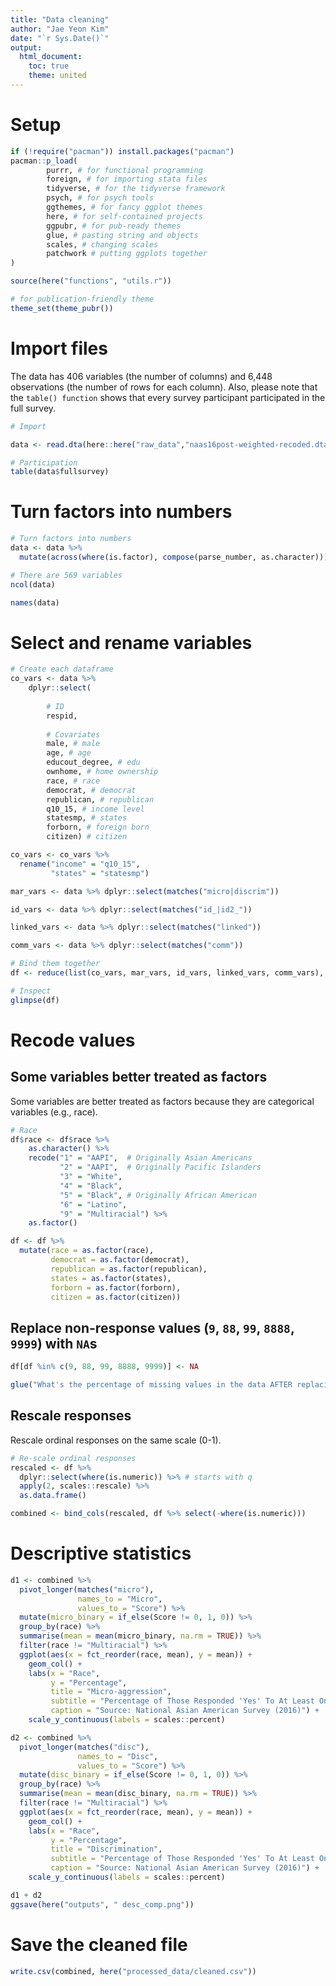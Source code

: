 ```yaml
---
title: "Data cleaning"
author: "Jae Yeon Kim"
date: "`r Sys.Date()`"
output:
  html_document: 
    toc: true
    theme: united
---
```


# Setup 

```r
if (!require("pacman")) install.packages("pacman")
pacman::p_load(
        purrr, # for functional programming
        foreign, # for importing stata files 
        tidyverse, # for the tidyverse framework 
        psych, # for psych tools  
        ggthemes, # for fancy ggplot themes
        here, # for self-contained projects
        ggpubr, # for pub-ready themes 
        glue, # pasting string and objects
        scales, # changing scales 
        patchwork # putting ggplots together
)

source(here("functions", "utils.r"))

# for publication-friendly theme 
theme_set(theme_pubr())
```

# Import files 

The data has 406 variables (the number of columns) and 6,448 observations (the number of rows for each column). Also, please note that the `table() function` shows that every survey participant participated in the full survey. 

```r
# Import 

data <- read.dta(here::here("raw_data","naas16post-weighted-recoded.dta"))

# Participation 
table(data$fullsurvey)
```

# Turn factors into numbers

```r
# Turn factors into numbers 
data <- data %>%
  mutate(across(where(is.factor), compose(parse_number, as.character)))

# There are 569 variables 
ncol(data) 

names(data)
```

# Select and rename variables 

```r
# Create each dataframe
co_vars <- data %>%
    dplyr::select(
  
        # ID
        respid,     
       
        # Covariates
        male, # male 
        age, # age 
        educout_degree, # edu 
        ownhome, # home ownership 
        race, # race 
        democrat, # democrat
        republican, # republican
        q10_15, # income level
        statesmp, # states 
        forborn, # foreign born 
        citizen) # citizen

co_vars <- co_vars %>%
  rename("income" = "q10_15",
         "states" = "statesmp")

mar_vars <- data %>% dplyr::select(matches("micro|discrim"))

id_vars <- data %>% dplyr::select(matches("id_|id2_"))

linked_vars <- data %>% dplyr::select(matches("linked"))

comm_vars <- data %>% dplyr::select(matches("comm"))

# Bind them together
df <- reduce(list(co_vars, mar_vars, id_vars, linked_vars, comm_vars), bind_cols)

# Inspect
glimpse(df)
```

# Recode values 

## Some variables better treated as factors 

Some variables are better treated as factors because they are categorical variables (e.g., race). 

```r
# Race
df$race <- df$race %>%
    as.character() %>%
    recode("1" = "AAPI",  # Originally Asian Americans 
           "2" = "AAPI",  # Originally Pacific Islanders
           "3" = "White",
           "4" = "Black",
           "5" = "Black", # Originally African American
           "6" = "Latino",
           "9" = "Multiracial") %>%
    as.factor()

df <- df %>%
  mutate(race = as.factor(race),
         democrat = as.factor(democrat),
         republican = as.factor(republican),
         states = as.factor(states),
         forborn = as.factor(forborn),
         citizen = as.factor(citizen))
```

## Replace non-response values (`9`, `88`, `99`, `8888`, `9999`) with `NA`s

```r
df[df %in% c(9, 88, 99, 8888, 9999)] <- NA

glue("What's the percentage of missing values in the data AFTER replacing non-reponse values with NAs?: {(mean(is.na(df)) %>% round(2)) * 100}%")
```

## Rescale responses 

Rescale ordinal responses on the same scale (0-1).

```r
# Re-scale ordinal responses
rescaled <- df %>%
  dplyr::select(where(is.numeric)) %>% # starts with q
  apply(2, scales::rescale) %>%
  as.data.frame() 
```

```r
combined <- bind_cols(rescaled, df %>% select(-where(is.numeric)))
```

# Descriptive statistics 

```r
d1 <- combined %>%
  pivot_longer(matches("micro"),
               names_to = "Micro",
               values_to = "Score") %>%
  mutate(micro_binary = if_else(Score != 0, 1, 0)) %>%
  group_by(race) %>%
  summarise(mean = mean(micro_binary, na.rm = TRUE)) %>%
  filter(race != "Multiracial") %>% 
  ggplot(aes(x = fct_reorder(race, mean), y = mean)) +
    geom_col() +
    labs(x = "Race", 
         y = "Percentage",
         title = "Micro-aggression",
         subtitle = "Percentage of Those Responded 'Yes' To At Least One Related Question",
         caption = "Source: National Asian American Survey (2016)") +
    scale_y_continuous(labels = scales::percent)

d2 <- combined %>%
  pivot_longer(matches("disc"),
               names_to = "Disc",
               values_to = "Score") %>%
  mutate(disc_binary = if_else(Score != 0, 1, 0)) %>%
  group_by(race) %>%
  summarise(mean = mean(disc_binary, na.rm = TRUE)) %>%
  filter(race != "Multiracial") %>% 
  ggplot(aes(x = fct_reorder(race, mean), y = mean)) +
    geom_col() +
    labs(x = "Race", 
         y = "Percentage",
         title = "Discrimination",
         subtitle = "Percentage of Those Responded 'Yes' To At Least One Related Question",
         caption = "Source: National Asian American Survey (2016)") +
    scale_y_continuous(labels = scales::percent)

d1 + d2
ggsave(here("outputs", " desc_comp.png"))
```

# Save the cleaned file 

```r
write.csv(combined, here("processed_data/cleaned.csv"))
```